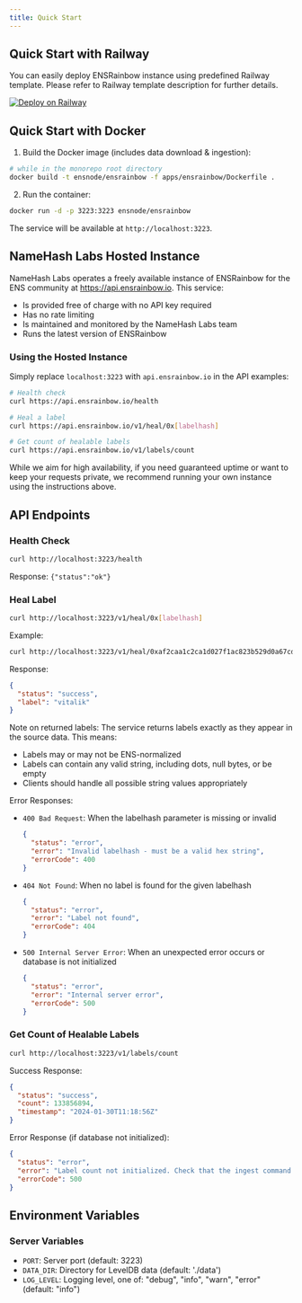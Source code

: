 ```yaml
---
title: Quick Start
---
```


## Quick Start with Railway

You can easily deploy ENSRainbow instance using predefined Railway template. Please refer to Railway template description for further details.

 [![Deploy on Railway](https://railway.com/button.svg)](https://railway.com/template/Ddy-Qg?referralCode=HxmgeB)

## Quick Start with Docker

1. Build the Docker image (includes data download & ingestion):

```bash
# while in the monorepo root directory
docker build -t ensnode/ensrainbow -f apps/ensrainbow/Dockerfile .
```

2. Run the container:

```bash
docker run -d -p 3223:3223 ensnode/ensrainbow
```

The service will be available at `http://localhost:3223`.

## NameHash Labs Hosted Instance

NameHash Labs operates a freely available instance of ENSRainbow for the ENS community at https://api.ensrainbow.io. This service:

- Is provided free of charge with no API key required
- Has no rate limiting
- Is maintained and monitored by the NameHash Labs team
- Runs the latest version of ENSRainbow

### Using the Hosted Instance

Simply replace `localhost:3223` with `api.ensrainbow.io` in the API examples:

```bash
# Health check
curl https://api.ensrainbow.io/health

# Heal a label
curl https://api.ensrainbow.io/v1/heal/0x[labelhash]

# Get count of healable labels
curl https://api.ensrainbow.io/v1/labels/count
```

While we aim for high availability, if you need guaranteed uptime or want to keep your requests private, we recommend running your own instance using the instructions above.

## API Endpoints

### Health Check

```bash
curl http://localhost:3223/health
```

Response: `{"status":"ok"}`

### Heal Label

```bash
curl http://localhost:3223/v1/heal/0x[labelhash]
```

Example:

```bash
curl http://localhost:3223/v1/heal/0xaf2caa1c2ca1d027f1ac823b529d0a67cd144264b2789fa2ea4d63a67c7103cc
```

Response:
```json
{
  "status": "success",
  "label": "vitalik"
}
```

Note on returned labels: The service returns labels exactly as they appear in the source data. This means:

- Labels may or may not be ENS-normalized
- Labels can contain any valid string, including dots, null bytes, or be empty
- Clients should handle all possible string values appropriately

Error Responses:

- `400 Bad Request`: When the labelhash parameter is missing or invalid
  ```json
  {
    "status": "error",
    "error": "Invalid labelhash - must be a valid hex string",
    "errorCode": 400
  }
  ```

- `404 Not Found`: When no label is found for the given labelhash
  ```json
  {
    "status": "error",
    "error": "Label not found",
    "errorCode": 404
  }
  ```

- `500 Internal Server Error`: When an unexpected error occurs or database is not initialized
  ```json
  {
    "status": "error",
    "error": "Internal server error",
    "errorCode": 500
  }
  ```

### Get Count of Healable Labels

```bash
curl http://localhost:3223/v1/labels/count
```

Success Response:
```json
{
  "status": "success",
  "count": 133856894,
  "timestamp": "2024-01-30T11:18:56Z"
}
```

Error Response (if database not initialized):
```json
{
  "status": "error",
  "error": "Label count not initialized. Check that the ingest command has been run.",
  "errorCode": 500
}
```

## Environment Variables

### Server Variables
- `PORT`: Server port (default: 3223)
- `DATA_DIR`: Directory for LevelDB data (default: './data')
- `LOG_LEVEL`: Logging level, one of: "debug", "info", "warn", "error" (default: "info")
